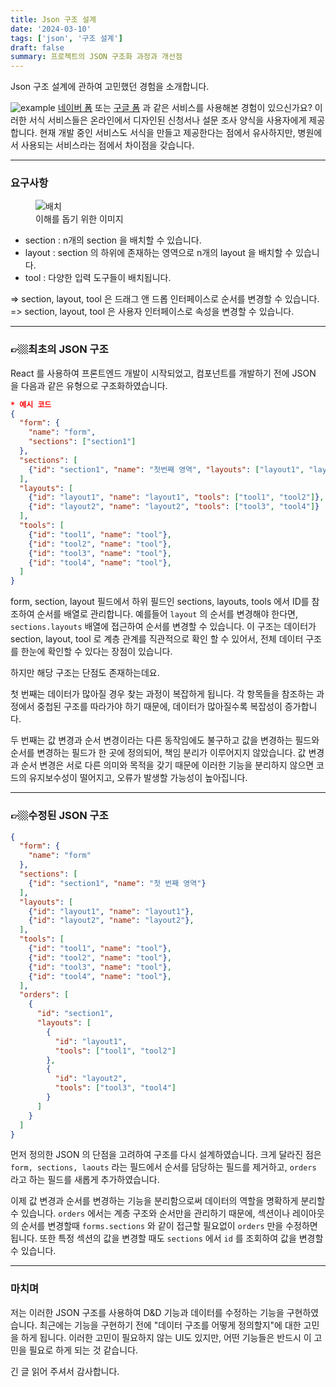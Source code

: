 ```yaml
---
title: Json 구조 설계
date: '2024-03-10'
tags: ['json', '구조 설계']
draft: false
summary: 프로젝트의 JSON 구조화 과정과 개선점
---
```


Json 구조 설계에 관하여 고민했던 경험을 소개합니다.
>

![example](/static/images/blog/json-structure/img.png)
[네이버 폼](https://form.naver.com/) 또는 [구글 폼](https://docs.google.com/forms/u/0/?ec=asw-forms-hero-goto&tgif=d) 과 같은
서비스를 사용해본 경험이 있으신가요?
이러한 서식 서비스들은 온라인에서 디자인된 신청서나 설문 조사 양식을 사용자에게 제공합니다.
현재 개발 중인 서비스도 서식을 만들고 제공한다는 점에서 유사하지만, 병원에서 사용되는 서비스라는 점에서 차이점을 갖습니다.
>
---
### 요구사항
>
<figure>
  <img src="/static/images/blog/json-structure/section.png" alt="배치"  />
  <figcaption>이해를 돕기 위한 이미지</figcaption>
</figure>

* section : n개의 section 을 배치할 수 있습니다.
* layout : section 의 하위에 존재하는 영역으로 n개의 layout 을 배치할 수 있습니다.
* tool : 다양한 입력 도구들이 배치됩니다.
>
=> section, layout, tool 은 드래그 앤 드롭 인터페이스로 순서를 변경할 수 있습니다.
=> section, layout, tool 은 사용자 인터페이스로 속성을 변경할 수 있습니다.

---

### 👉🏼최초의 JSON 구조
React 를 사용하여 프론트엔드 개발이 시작되었고, 컴포넌트를 개발하기 전에
JSON 을 다음과 같은 유형으로 구조화하였습니다.
>


```json
* 예시 코드
{
  "form": {
    "name": "form",
    "sections": ["section1"]
  },
  "sections": [
    {"id": "section1", "name": "첫번째 영역", "layouts": ["layout1", "layout2"]}
  ],
  "layouts": [
    {"id": "layout1", "name": "layout1", "tools": ["tool1", "tool2"]},
    {"id": "layout2", "name": "layout2", "tools": ["tool3", "tool4"]}
  ],
  "tools": [
    {"id": "tool1", "name": "tool"},
    {"id": "tool2", "name": "tool"},
    {"id": "tool3", "name": "tool"},
    {"id": "tool4", "name": "tool"},
  ]
}
```
form, section, layout 필드에서 하위 필드인 sections, layouts, tools 에서 ID를 참조하여 순서를 배열로 관리합니다.
예를들어 ```layout``` 의 순서를 변경해야 한다면, ```sections.layouts``` 배열에 접근하여 순서를 변경할 수 있습니다.
이 구조는 데이터가 section, layout, tool 로 계층 관계를 직관적으로 확인 할 수 있어서,
전체 데이터 구조를 한눈에 확인할 수 있다는 장점이 있습니다.

하지만 해당 구조는 단점도 존재하는데요.

첫 번째는 데이터가 많아질 경우 찾는 과정이 복잡하게 됩니다. 각 항목들을 참조하는 과정에서 중첩된 구조를
따라가야 하기 때문에, 데이터가 많아질수록 복잡성이 증가합니다.

두 번째는 값 변경과 순서 변경이라는 다른 동작임에도 불구하고 값을 변경하는 필드와 순서를 변경하는 필드가
한 곳에 정의되어, 책임 분리가 이루어지지 않았습니다. 값 변경과 순서 변경은 서로 다른 의미와 목적을 갖기 때문에
이러한 기능을 분리하지 않으면 코드의 유지보수성이 떨어지고, 오류가 발생할 가능성이 높아집니다.

---

### 👉🏼수정된 JSON 구조

```json
{
  "form": {
    "name": "form"
  },
  "sections": [
    {"id": "section1", "name": "첫 번째 영역"}
  ],
  "layouts": [
    {"id": "layout1", "name": "layout1"},
    {"id": "layout2", "name": "layout2"},
  ],
  "tools": [
    {"id": "tool1", "name": "tool"},
    {"id": "tool2", "name": "tool"},
    {"id": "tool3", "name": "tool"},
    {"id": "tool4", "name": "tool"},
  ],
  "orders": [
    {
      "id": "section1",
      "layouts": [
        {
          "id": "layout1",
          "tools": ["tool1", "tool2"]
        },
        {
          "id": "layout2",
          "tools": ["tool3", "tool4"]
        }
      ]
    }
  ]
}
```

먼저 정의한 JSON 의 단점을 고려하여 구조를 다시 설계하였습니다.
크게 달라진 점은 ```form, sections, laouts``` 라는 필드에서 순서를 담당하는 필드를 제거하고,
```orders``` 라고 하는 필드를 새롭게 추가하였습니다.

이제 값 변경과 순서를 변경하는 기능을 분리함으로써 데이터의 역할을 명확하게 분리할 수 있습니다.
```orders``` 에서는 계층 구조와 순서만을 관리하기 때문에, 섹션이나 레이아웃의 순서를 변경할때
```forms.sections``` 와 같이 접근할 필요없이 ```orders``` 만을 수정하면 됩니다.
또한 특정 섹션의 값을 변경할 때도 ```sections``` 에서 ```id``` 를 조회하여 값을 변경할 수 있습니다.

---

### 마치며

저는 이러한 JSON 구조를 사용하여 D&D 기능과 데이터를 수정하는 기능을 구현하였습니다.
최근에는 기능을 구현하기 전에 "데이터 구조를 어떻게 정의할지"에 대한 고민을 하게 됩니다.
이러한 고민이 필요하지 않는 UI도 있지만, 어떤 기능들은 반드시 이 고민을 필요로 하게 되는 것 같습니다.

긴 글 읽어 주셔서 감사합니다.


